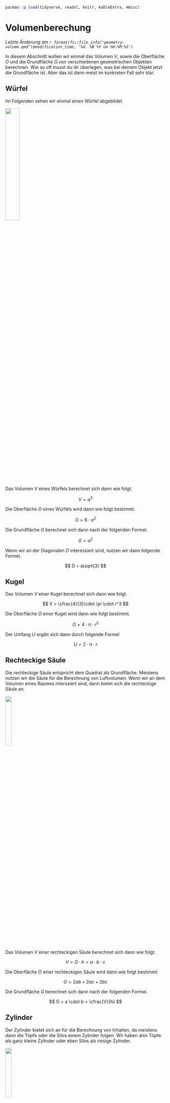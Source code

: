 ```r
pacman::p_load(tidyverse, readxl, knitr, kableExtra, Hmisc)
```

# Volumenberechung {#sec-volume}

*Letzte Änderung am `r format(fs::file_info("geometry-volume.qmd")$modification_time, '%d. %B %Y um %H:%M:%S')`*

In diesem Abschnitt wollen wir einmal das Volumen $V$, sowie die Oberfläche $O$ und die Grundfläche $G$ von verschiedenen geometrischen Objekten berechnen. Wie so oft musst du dir überlegen, was bei deinem Objekt jetzt die Grundfläche ist. Aber das ist dann meist im konkreten Fall sehr klar. 

## Würfel

Im Folgenden sehen wir einmal einen Würfel abgebildet.

![](images/wuerfel.png){fig-align="center" width="30%"}

Das Volumen $V$ eines Würfels berechnet sich dann wie folgt.

$$
V = a^3
$$

Die Oberfläche $O$ eines Würfels wird dann wie folgt bestimmt.

$$
O = 6 \cdot a^2
$$

Die Grundfläche $G$ berechnet sich dann nach der folgenden Formel.

$$
G = a^2
$$

Wenn wir an der Diagonalen $D$ interessiert sind, nutzen wir dann folgende Formel.

$$
D = a\sqrt{3}
$$

## Kugel

Das Volumen $V$ einer Kugel berechnet sich dann wie folgt.

$$
V = \cfrac{4}{3}\cdot \pi \cdot r^3
$$

Die Oberfläche $O$ einer Kugel wird dann wie folgt bestimmt.

$$
O = 4 \cdot \pi \cdot r^2
$$

Der Umfang $U$ ergibt sich dann durch folgende Formel

$$
U = 2 \cdot \pi \cdot r
$$

## Rechteckige Säule

Die rechteckige Säule entspricht dem Quadrat als Grundfläche. Meistens nutzen wir die Säule für die Berechnung von Luftvolumen. Wenn wir an dem Volumen eines Raumes interssiert sind, dann bietet sich die rechteckige Säule an.

![](images/saeule.png){fig-align="center" width="20%"}

Das Volumen $V$ einer rechteckigen Säule berechnet sich dann wie folgt.

$$
V = G \cdot h = a \cdot b \cdot c
$$

Die Oberfläche $O$ einer rechteckigen Säule wird dann wie folgt bestimmt.

$$
O = 2ab + 2ac + 2bc  
$$

Die Grundfläche $G$ berechnet sich dann nach der folgenden Formel.

$$
G = a \cdot b = \cfrac{V}{h}
$$

## Zylinder

Der Zylinder bietet sich an für die Berechnung von Inhalten, da meistens dann die Töpfe oder die Silos einem Zylinder folgen. Wir haben also Töpfe als ganz kleine Zylinder oder eben Silos als riesige Zylinder.

![](images/zylinder.png){fig-align="center" width="20%"}

::: column-margin
Beachte auch folgenden Zusammenhang für den Zylinder:

$$
r = \sqrt{\cfrac{V}{\pi \cdot h}}
$$
:::

Das Volumen $V$ eines Zylinders berechnet sich dann wie folgt.

$$
V = G \cdot h = r^2 \cdot \pi \cdot h
$$

Die Oberfläche $O$ eines Zylinders wird dann wie folgt bestimmt.

$$
O = 2 \cdot G + 2r \cdot \pi \cdot h
$$
Die Grundfläche $G$ berechnet sich dann nach der folgenden Formel.

$$
G = r^2 \cdot \pi
$$

Die Höhe $h$ des Zylinders können wir dann wie folgt bestimmen. 
 
$$
h = \cfrac{V}{G} = \cfrac{V}{r^2 \cdot \pi}
$$


## Kegel

Der Kegel ist ein Kreis mit einem Hut auf und kann deshalb eventuell für die Berechnungen von Volumen unter einem Netz genutzt werden. In der Praxis ist die Anwendung eher von spezieller Natur.

![](images/kegel.png){fig-align="center" width="20%"}

::: column-margin
Beachte auch folgenden Zusammenhang für den Kegel:

$$
r = \sqrt{\cfrac{3V}{\pi \cdot h}}
$$

$$
h = \sqrt{s^2 - r^2}
$$

$$
s = \sqrt{r^2 + h^2}
$$
:::

Das Volumen $V$ eines Kegels berechnet sich dann wie folgt.

$$
V = \cfrac{1}{3} \cdot h \cdot r^2 \cdot \pi 
$$

Die Oberfläche $O$ eines Kegels wird dann wie folgt bestimmt.

$$
O = r^2 \cdot \pi \cdot s 
$$

Die Grundfläche $G$ berechnet sich dann nach der folgenden Formel.

$$
G = r^2 \cdot \pi
$$

## Pyramide

Die Pyramide ist im Prinzip ein Kegel auf einer quadratischen Grundfläche. So häufig nutzen wir die Pyramide nicht in der praktischen Anwendung, aber wir können an der Pyramide gut rumrechnen und uns nochmal mit den Winkelsätzen beschäftigen.

![](images/pyramide.png){fig-align="center" width="40%"}

Das Volumen $V$ einer Pyramide berechnet sich dann wie folgt.

$$
V = \cfrac{1}{3} \cdot h \cdot a^2 
$$
Die Mantelfläche $M$ einer Pyramide errechnet sich dann folgendermaßen.

$$
M = 2 \cdot a \cdot h_a 
$$

Die Oberfläche $O$ einer Pyramide wird dann wie folgt bestimmt.

$$
O = a^2 + 2 \cdot a \cdot h_a 
$$

Die Grundfläche $G$ berechnet sich dann nach der folgenden Formel.

$$
G = a^2
$$

Die Höhe $h$ einer Pyramide lässt sich wie folgt berechnen.

$$
h = \sqrt{h_a^2 \cdot \left(\cfrac{a}{2}\right)^2}
$$

Oder aber über die Neigung der Seitenfläche $\alpha$ durch Umstellung der Formel nach $h$.

$$
\alpha = \arctan\left(\cfrac{h}{a/2}\right)
$$
$$
\tan(\alpha) = \cfrac{h}{a/2}
$$
$$
h = \tan(\alpha) \cdot a/2
$$

Die Diagonale durch die Mitte der Grundfläche können wir wie folgt berechnen.

$$
d = \sqrt{a^2 + a^2} = \sqrt{2} \cdot a
$$
Dann ergibt sich der Winkel $\beta$ am der Seitenspitze der Pyramide wie folgt.

$$
\beta = \arctan\left(\cfrac{h}{d/2}\right)
$$

